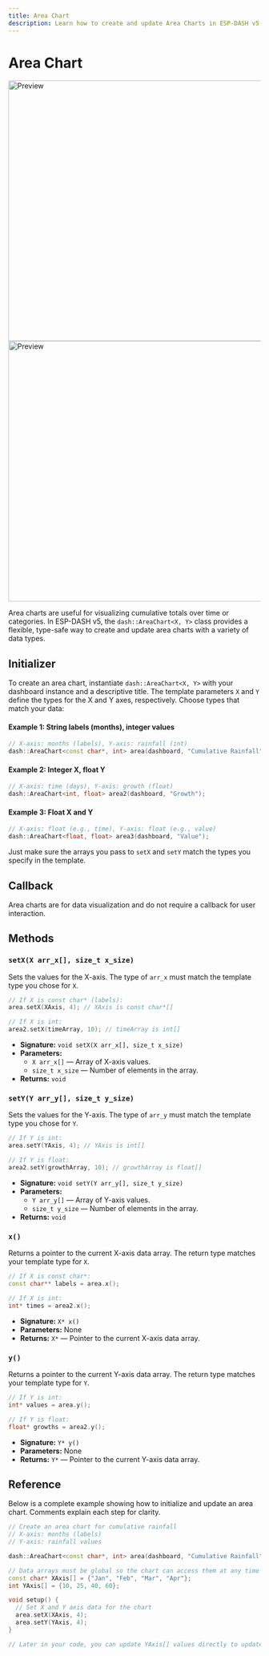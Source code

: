 ```yaml
---
title: Area Chart
description: Learn how to create and update Area Charts in ESP-DASH v5. Includes initialization, X-axis and Y-axis updating examples with code snippets.
---
```



# Area Chart

<ProCallout />

<img className="my-6 hidden dark:block" src="/img/v5/charts/dark/area.png" width="520px" alt="Preview" />
<img className="my-6 dark:hidden" src="/img/v5/charts/light/area.png" width="520px" alt="Preview" />

Area charts are useful for visualizing cumulative totals over time or categories. In ESP-DASH v5, the `dash::AreaChart<X, Y>` class provides a flexible, type-safe way to create and update area charts with a variety of data types.

## Initializer

To create an area chart, instantiate `dash::AreaChart<X, Y>` with your dashboard instance and a descriptive title. The template parameters `X` and `Y` define the types for the X and Y axes, respectively. Choose types that match your data:

#### Example 1: String labels (months), integer values
```cpp
// X-axis: months (labels), Y-axis: rainfall (int)
dash::AreaChart<const char*, int> area(dashboard, "Cumulative Rainfall");
```

#### Example 2: Integer X, float Y
```cpp
// X-axis: time (days), Y-axis: growth (float)
dash::AreaChart<int, float> area2(dashboard, "Growth");
```

#### Example 3: Float X and Y
```cpp
// X-axis: float (e.g., time), Y-axis: float (e.g., value)
dash::AreaChart<float, float> area3(dashboard, "Value");
```

Just make sure the arrays you pass to `setX` and `setY` match the types you specify in the template.

## Callback

<Callout>
Area charts are for data visualization and do not require a callback for user interaction.
</Callout>

## Methods

### `setX(X arr_x[], size_t x_size)`
Sets the values for the X-axis. The type of `arr_x` must match the template type you chose for `X`.
```cpp
// If X is const char* (labels):
area.setX(XAxis, 4); // XAxis is const char*[]

// If X is int:
area2.setX(timeArray, 10); // timeArray is int[]
```
- **Signature:** `void setX(X arr_x[], size_t x_size)`
- **Parameters:**
  - `X arr_x[]` — Array of X-axis values.
  - `size_t x_size` — Number of elements in the array.
- **Returns:** `void`

### `setY(Y arr_y[], size_t y_size)`
Sets the values for the Y-axis. The type of `arr_y` must match the template type you chose for `Y`.
```cpp
// If Y is int:
area.setY(YAxis, 4); // YAxis is int[]

// If Y is float:
area2.setY(growthArray, 10); // growthArray is float[]
```
- **Signature:** `void setY(Y arr_y[], size_t y_size)`
- **Parameters:**
  - `Y arr_y[]` — Array of Y-axis values.
  - `size_t y_size` — Number of elements in the array.
- **Returns:** `void`

### `x()`
Returns a pointer to the current X-axis data array. The return type matches your template type for `X`.
```cpp
// If X is const char*:
const char** labels = area.x();

// If X is int:
int* times = area2.x();
```
- **Signature:** `X* x()`
- **Parameters:** None
- **Returns:** `X*` — Pointer to the current X-axis data array.

### `y()`
Returns a pointer to the current Y-axis data array. The return type matches your template type for `Y`.
```cpp
// If Y is int:
int* values = area.y();

// If Y is float:
float* growths = area2.y();
```
- **Signature:** `Y* y()`
- **Parameters:** None
- **Returns:** `Y*` — Pointer to the current Y-axis data array.

## Reference

Below is a complete example showing how to initialize and update an area chart. Comments explain each step for clarity.

```cpp
// Create an area chart for cumulative rainfall
// X-axis: months (labels)
// Y-axis: rainfall values

dash::AreaChart<const char*, int> area(dashboard, "Cumulative Rainfall");

// Data arrays must be global so the chart can access them at any time
const char* XAxis[] = {"Jan", "Feb", "Mar", "Apr"};
int YAxis[] = {10, 25, 40, 60};

void setup() {
  // Set X and Y axis data for the chart
  area.setX(XAxis, 4);
  area.setY(YAxis, 4);
}

// Later in your code, you can update YAxis[] values directly to update the chart in real time
```
